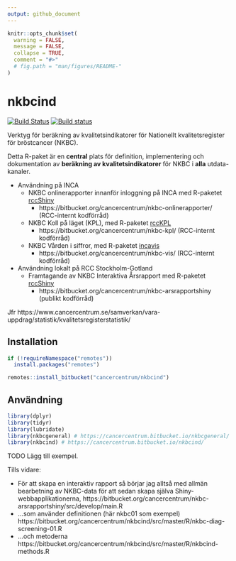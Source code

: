 ```yaml
---
output: github_document
---
```


<!-- README.md är genererad från README.Rmd. Vänligen redigera den filen. -->

```r
knitr::opts_chunk$set(
  warning = FALSE,
  message = FALSE,
  collapse = TRUE,
  comment = "#>"
  # fig.path = "man/figures/README-"
)
```

# nkbcind

[![Build Status](https://travis-ci.org/oc1lojo/nkbcind.svg?branch=master)](https://travis-ci.org/oc1lojo/nkbcind)
[![Build status](https://ci.appveyor.com/api/projects/status/ebayuxjb2vr1u2vw/branch/master?svg=true)](https://ci.appveyor.com/project/oc1lojo/nkbcind/branch/master)

Verktyg för beräkning av kvalitetsindikatorer för Nationellt kvalitetsregister för bröstcancer (NKBC).

Detta R-paket är en **central** plats för definition, implementering och dokumentation av **beräkning av kvalitetsindikatorer** för NKBC i **alla** utdata-kanaler.

- Användning på INCA
  - NKBC onlinerapporter innanför inloggning på INCA med R-paketet [rccShiny](https://bitbucket.org/cancercentrum/rccshiny)
    - https://bitbucket.org/cancercentrum/nkbc-onlinerapporter/ (RCC-internt kodförråd)
  - NKBC Koll på läget (KPL), 
    med R-paketet [rccKPL](https://bitbucket.org/cancercentrum/rcckpl)
    - https://bitbucket.org/cancercentrum/nkbc-kpl/ (RCC-internt kodförråd)
  - NKBC Vården i siffror, 
    med R-paketet [incavis](https://bitbucket.org/cancercentrum/incavis)
    - https://bitbucket.org/cancercentrum/nkbc-vis/ (RCC-internt kodförråd)
- Användning lokalt på RCC Stockholm-Gotland
  - Framtagande av NKBC Interaktiva Årsrapport med R-paketet [rccShiny](https://bitbucket.org/cancercentrum/rccshiny)
    - https://bitbucket.org/cancercentrum/nkbc-arsrapportshiny (publikt kodförråd)

Jfr https://www.cancercentrum.se/samverkan/vara-uppdrag/statistik/kvalitetsregisterstatistik/

## Installation

```r
if (!requireNamespace("remotes"))
  install.packages("remotes")

remotes::install_bitbucket("cancercentrum/nkbcind")
```

## Användning

```r
library(dplyr)
library(tidyr)
library(lubridate)
library(nkbcgeneral) # https://cancercentrum.bitbucket.io/nkbcgeneral/
library(nkbcind) # https://cancercentrum.bitbucket.io/nkbcind/
```

TODO Lägg till exempel. 

Tills vidare:

- För att skapa en interaktiv rapport så börjar jag alltså med allmän bearbetning av NKBC-data för att sedan skapa själva Shiny-webbapplikationerna,
https://bitbucket.org/cancercentrum/nkbc-arsrapportshiny/src/develop/main.R
- ...som använder definitionen (här nkbc01 som exempel)
https://bitbucket.org/cancercentrum/nkbcind/src/master/R/nkbc-diag-screening-01.R
- ...och metoderna  
https://bitbucket.org/cancercentrum/nkbcind/src/master/R/nkbcind-methods.R
